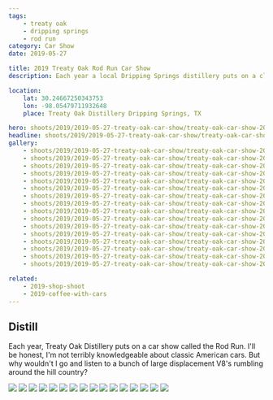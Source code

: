 ```yaml
---
tags:
    - treaty oak
    - dripping springs
    - rod run
category: Car Show
date: 2019-05-27

title: 2019 Treaty Oak Rod Run Car Show
description: Each year a local Dripping Springs distillery puts on a classic car show. I profess to not know much about classic American cars, but it's a good excuse to snag some photos.

location:
    lat: 30.24667250343753
    lon: -98.05479711932648
    place: Treaty Oak Distillery Dripping Springs, TX

hero: shoots/2019/2019-05-27-treaty-oak-car-show/treaty-oak-car-show-2019_003
headline: shoots/2019/2019-05-27-treaty-oak-car-show/treaty-oak-car-show-2019_003
gallery:
    - shoots/2019/2019-05-27-treaty-oak-car-show/treaty-oak-car-show-2019_001
    - shoots/2019/2019-05-27-treaty-oak-car-show/treaty-oak-car-show-2019_002
    - shoots/2019/2019-05-27-treaty-oak-car-show/treaty-oak-car-show-2019_003
    - shoots/2019/2019-05-27-treaty-oak-car-show/treaty-oak-car-show-2019_004
    - shoots/2019/2019-05-27-treaty-oak-car-show/treaty-oak-car-show-2019_005
    - shoots/2019/2019-05-27-treaty-oak-car-show/treaty-oak-car-show-2019_006
    - shoots/2019/2019-05-27-treaty-oak-car-show/treaty-oak-car-show-2019_007
    - shoots/2019/2019-05-27-treaty-oak-car-show/treaty-oak-car-show-2019_008
    - shoots/2019/2019-05-27-treaty-oak-car-show/treaty-oak-car-show-2019_009
    - shoots/2019/2019-05-27-treaty-oak-car-show/treaty-oak-car-show-2019_010
    - shoots/2019/2019-05-27-treaty-oak-car-show/treaty-oak-car-show-2019_011
    - shoots/2019/2019-05-27-treaty-oak-car-show/treaty-oak-car-show-2019_012
    - shoots/2019/2019-05-27-treaty-oak-car-show/treaty-oak-car-show-2019_013
    - shoots/2019/2019-05-27-treaty-oak-car-show/treaty-oak-car-show-2019_014
    - shoots/2019/2019-05-27-treaty-oak-car-show/treaty-oak-car-show-2019_015
    - shoots/2019/2019-05-27-treaty-oak-car-show/treaty-oak-car-show-2019_016

related:
    - 2019-shop-shoot
    - 2019-coffee-with-cars
---
```



## Distill

Each year, Treaty Oak Distillery puts on a car show called the Rod Run. I'll be honest, I'm not terribly knowledgeable about classic American cars. But why wouldn't I go and listen to a bunch of large displacement V8's rumbling around the hill country?

<Gallery>
    <div class="grid grid-cols-12 gap-8">
        <Image src={frontmatter.gallery[0]} class="w-full h-full object-cover" figureClass="col-span-12" sizes="50vw" />
        <Image src={frontmatter.gallery[1]} class="w-full h-full object-cover" figureClass="col-span-6" sizes="50vw" />
        <Image src={frontmatter.gallery[2]} class="w-full h-full object-cover" figureClass="col-span-6" sizes="50vw" />
        <Image src={frontmatter.gallery[3]} class="w-full h-full object-cover" figureClass="col-span-12" sizes="50vw" />
        <Image src={frontmatter.gallery[4]} class="w-full h-full object-cover" figureClass="col-span-4" sizes="50vw" />
        <Image src={frontmatter.gallery[5]} class="w-full h-full object-cover" figureClass="col-span-4" sizes="50vw" />
        <Image src={frontmatter.gallery[6]} class="w-full h-full object-cover" figureClass="col-span-4" sizes="50vw" />
        <Image src={frontmatter.gallery[7]} class="w-full h-full object-cover" figureClass="col-span-12" sizes="50vw" />
        <Image src={frontmatter.gallery[8]} class="w-full h-full object-cover" figureClass="col-span-12" sizes="50vw" />
        <Image src={frontmatter.gallery[9]} class="w-full h-full object-cover" figureClass="col-span-6" sizes="50vw" />
        <Image src={frontmatter.gallery[10]} class="w-full h-full object-cover" figureClass="col-span-6" sizes="50vw" />
        <Image src={frontmatter.gallery[11]} class="w-full h-full object-cover" figureClass="col-span-12" sizes="50vw" />
        <Image src={frontmatter.gallery[12]} class="w-full h-full object-cover" figureClass="col-span-4" sizes="50vw" />
        <Image src={frontmatter.gallery[13]} class="w-full h-full object-cover" figureClass="col-span-4" sizes="50vw" />
        <Image src={frontmatter.gallery[14]} class="w-full h-full object-cover" figureClass="col-span-4" sizes="50vw" />
        <Image src={frontmatter.gallery[15]} class="w-full h-full object-cover" figureClass="col-span-12" sizes="50vw" />
    </div>
</Gallery>
